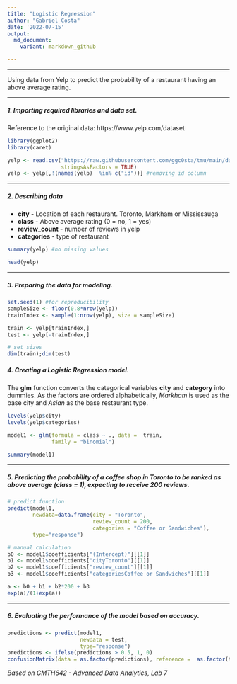 ```yaml
---
title: "Logistic Regression"
author: "Gabriel Costa"
date: '2022-07-15'
output:
  md_document:
    variant: markdown_github

---
```


---

Using data from Yelp to predict the probability of a restaurant having an above average rating.

---

##### 1. Importing required libraries and data set.

Reference to the original data: https://www.yelp.com/dataset

```r
library(ggplot2)
library(caret)
```


```r
yelp <- read.csv("https://raw.githubusercontent.com/ggc0sta/tmu/main/data/yelp_dataset.csv",
                 stringsAsFactors = TRUE)
yelp <- yelp[,!(names(yelp)  %in% c("id"))] #removing id column
```

---

##### 2. Describing data

* **city** - Location of each restaurant. Toronto, Markham or Mississauga
* **class** - Above average rating (0 = no, 1 = yes) 
* **review_count** - number of reviews in yelp
* **categories** - type of restaurant

```r
summary(yelp) #no missing values
```


```r
head(yelp)
```

---

##### 3. Preparing the data for modeling.
```r
set.seed(1) #for reproducibility
sampleSize <- floor(0.8*nrow(yelp))
trainIndex <- sample(1:nrow(yelp), size = sampleSize)

train <- yelp[trainIndex,]
test <- yelp[-trainIndex,]

# set sizes
dim(train);dim(test)
```

##### 4. Creating a Logistic Regression model.

The **glm** function converts the categorical variables **city** and **category** into dummies. As the factors are ordered alphabetically, *Markham* is used as the base city and *Asian* as the base restaurant type.

```r
levels(yelp$city)
levels(yelp$categories)
```

```r
model1 <- glm(formula = class ~ ., data =  train, 
              family = "binomial")

summary(model1)
```
---

##### 5. Predicting the probability of a **coffee shop** in **Toronto** to be ranked as above average (**class** = 1), expecting to receive 200 reviews.
```r
# predict function
predict(model1, 
        newdata=data.frame(city = "Toronto", 
                           review_count = 200, 
                           categories = "Coffee or Sandwiches"), 
        type="response")

# manual calculation
b0 <- model1$coefficients["(Intercept)"][[1]]
b1 <- model1$coefficients["cityToronto"][[1]]
b2 <- model1$coefficients["review_count"][[1]]
b3 <- model1$coefficients["categoriesCoffee or Sandwiches"][[1]]

a <- b0 + b1 + b2*200 + b3
exp(a)/(1+exp(a))

```

---

##### 6. Evaluating the performance of the model based on accuracy.

```r
predictions <- predict(model1, 
                       newdata = test, 
                       type="response") 
predictions <- ifelse(predictions > 0.5, 1, 0)
confusionMatrix(data = as.factor(predictions), reference =  as.factor(test$class))

```



*Based on CMTH642 - Advanced Data Analytics, Lab 7*